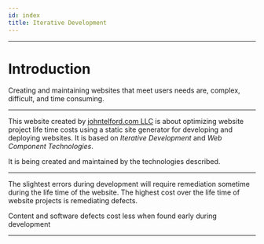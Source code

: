 ```yaml
---
id: index
title: Iterative Development
---
```



<Version components={props.components} />

---

# Introduction

Creating and maintaining websites that meet users needs are, complex, difficult, and time consuming.

---

This website created by [johntelford.com LLC](company) is about optimizing website project life time costs using a static site generator for developing and deploying websites. It is based on *Iterative Development* and *Web Component Technologies*.

It is being created and maintained by the technologies described.

---

The slightest errors during development will require remediation sometime during the life time of the website. The highest cost over the life time of website projects is remediating defects.

Content and software defects cost less when found early during development

---

